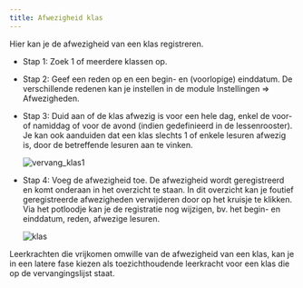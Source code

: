 ```yaml
---
title: Afwezigheid klas
---
```


<LegacyAction img="klas.png" text="Beheer afwezige klassen"/>  

Hier kan je de afwezigheid van een klas registreren.

- Stap 1: Zoek 1 of meerdere klassen op. 

- Stap 2: Geef een reden op en een begin- en (voorlopige) einddatum. De verschillende redenen kan je instellen in de module Instellingen => Afwezigheden.

- Stap 3: Duid aan of de klas afwezig is voor een hele dag, enkel de voor- of namiddag of voor de avond (indien gedefinieerd in de lessenrooster). Je kan ook aanduiden dat een klas slechts 1 of enkele lesuren afwezig is, door de betreffende lesuren aan te vinken.

  ![vervang_klas1](./vervang_klas1.png)

- Stap 4: Voeg de afwezigheid toe. De afwezigheid wordt geregistreerd en komt onderaan in het overzicht te staan. 
  In dit overzicht kan je foutief geregistreerde afwezigheden verwijderen door op het kruisje te klikken. Via het potloodje kan je de registratie nog wijzigen, bv. het begin- en einddatum, reden, afwezige lesuren.
  
  ![klas](./klas.PNG)
  
Leerkrachten die vrijkomen omwille van de afwezigheid van een klas, kan je in een latere fase kiezen als toezichthoudende leerkracht voor een klas die op de vervangingslijst staat. 


  

